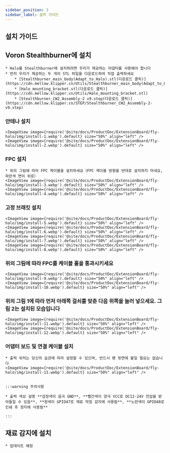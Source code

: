 ```yaml
---
sidebar_position: 3
sidebar_label: 설치 가이드
---
```





## 설치 가이드

## Voron Stealthburner에 설치

    * Halo를 Stealthburner에 설치하려면 우리가 제공하는 어댑터를 사용해야 합니다
    * 먼저 우리가 제공하는 두 개의 STL 파일을 다운로드하여 직접 출력하세요
        * [Stealthburner_main_body(Adapt_to_Halo).stl(다운로드 클릭)](https://cdn.mellow.klipper.cn/Utils/Stealthburner_main_body(Adapt_to_Halo).stl)
        * [Halo_mounting_bracket.stl(다운로드 클릭)](https://cdn.mellow.klipper.cn/Utils/Halo_mounting_bracket.stl)
        * [Stealthburner_CW2_Assembly-2 v9.step(다운로드 클릭)](https://cdn.mellow.klipper.cn/STEP/Stealthburner_CW2_Assembly-2-v9.step)
    
    
### 안테나 설치
    <ImageView image={require('@site/docs/ProductDoc/ExtensionBoard/fly-halo/img/install-1.webp').default} size="50%" align="left" />
    <ImageView image={require('@site/docs/ProductDoc/ExtensionBoard/fly-halo/img/install-2.webp').default} size="50%" align="left" />

### FPC 설치
    * 위의 그림에 따라 FPC 케이블을 설치하세요（FPC 케이블 방향을 반대로 설치하지 마세요, 파란색 면이 위로）
    <ImageView image={require('@site/docs/ProductDoc/ExtensionBoard/fly-halo/img/install-3.webp').default} size="50%" align="left" />
    <ImageView image={require('@site/docs/ProductDoc/ExtensionBoard/fly-halo/img/install-4.webp').default} size="50%" align="left" />


### 고정 브래킷 설치

    <ImageView image={require('@site/docs/ProductDoc/ExtensionBoard/fly-halo/img/install-5.webp').default} size="50%" align="left" />
    <ImageView image={require('@site/docs/ProductDoc/ExtensionBoard/fly-halo/img/install-6.webp').default} size="50%" align="left" />
    <ImageView image={require('@site/docs/ProductDoc/ExtensionBoard/fly-halo/img/install-7.webp').default} size="50%" align="left" />
    <ImageView image={require('@site/docs/ProductDoc/ExtensionBoard/fly-halo/img/install-8.webp').default} size="50%" align="left" />

### 위의 그림에 따라 FPC를 케이블 홀을 통과시키세요

    <ImageView image={require('@site/docs/ProductDoc/ExtensionBoard/fly-halo/img/install-9.webp').default} size="50%" align="left" />
    <ImageView image={require('@site/docs/ProductDoc/ExtensionBoard/fly-halo/img/install-10.webp').default} size="50%" align="left" />

### 위의 그림 1에 따라 먼저 아래쪽 걸쇠를 맞춘 다음 위쪽을 눌러 넣으세요. 그림 2는 설치된 모습입니다

    <ImageView image={require('@site/docs/ProductDoc/ExtensionBoard/fly-halo/img/install-11.webp').default} size="50%" align="left" />
    <ImageView image={require('@site/docs/ProductDoc/ExtensionBoard/fly-halo/img/install-12.webp').default} size="50%" align="left" />


### 어댑터 보드 및 연결 케이블 설치
    * 출력 위치는 당신의 습관에 따라 설정할 수 있으며, 반드시 팬 뒷면에 붙일 필요는 없습니다
    <ImageView image={require('@site/docs/ProductDoc/ExtensionBoard/fly-halo/img/install-13.webp').default} size="50%" align="left" />


    :::warning 주의사항

    * 출력 색상 설명 **검정색이 음극 GND**, **빨간색이 양극 VCC로 DC12-24V 전압을 받아들일 수 있음**, **흰색이 GPIO47로 재료 막힘 감지에 사용됨**, **노란색이 GPIO48로 인쇄 후 정지에 사용됨**

    :::

## 재료 감지에 설치

    * 업데이트 예정